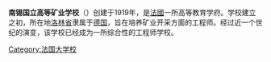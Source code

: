 {{unreferenced|time=2013-03-29T10:15:54+00:00}}
{{Infobox university
| name        = 南锡国立高等矿业学校
| native_name = Mines Nancy Artem
| image       = MinesNancy Logo.png
| caption     = 
| latin_name = 
| motto = 
| zhmotto = 
| closed = 
| established = 1919年
| re-established = 
| anniversary = 
| type = 
| endowment = 
| president   = Anne Lauvergeon
| secretary = 
| faculty = 
| staff = 
| students    = 803
| undergrad = 
| postgrad = 
| location    = {{FRA}}[[南锡|南锡]]
| campus = 
| athletics = 
| conference = 
| colors = 
| nickname = 
| affiliations = ARTEM[[洛林大学|洛林大学]]
| zip = 
| telephone = 
| logo = 
| footnotes = 
| native_name_lang = fr
| weburl = {{URL|http://www.mines-nancy.univ-lorraine.fr/}}
| calendar = 
}}

'''南锡国立高等矿业学校'''（{{lang-fr|École Nationale Supérieure des Mines de Nancy}}）创建于1919年，是[[法國|法國]]一所高等教育学府。学校建立之初，所在地[[洛林|洛林省]]隶属于[[德国|德国]]，旨在培养矿业开采方面的工程师。经过近一个世纪的演变，该学校已经成为一所综合性的工程师学校。

{{法国大学校会议}}
{{法国小作品}}
[[Category:法国大学校|Category:法国大学校]]